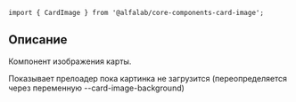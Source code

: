 


<Meta
    title='Компоненты/CardImage'
    component={CardImage}
/>


<!-- Canvas -->

<Story name='CardImage'>
    <CardImage
        cardId={text('cardId', 'EG')}
        layers={text('layers', 'BACKGROUND,CARD_NUMBER,CARD_HOLDER,PAY_PASS,CHIP,LOGO,PAYMENT_SYSTEM,RESERVED_1,RESERVED_2,VALID_DATE')}
        width={number('width', 280)}
        rounded={boolean('rounded', false)}
        baseUrl={text('baseUrl', 'https://online.alfabank.ru/cards-images/cards/')}
    />
</Story>


<!-- Docs -->

<ComponentHeader
    name='CardImage'
    version={version}
    package='@alfalab/core-components-card-image'
    stage={1}
/>

```tsx
import { CardImage } from '@alfalab/core-components-card-image';
```

## Описание

Компонент изображения карты.

Показывает прелоадер пока картинка не загрузится (переопределяется через переменную --card-image-background)

<CardImage
    cardId='EG'
    width={500}
    rounded={false}
    baseUrl='https://online.alfabank.ru/cards-images/cards/'
    className='some name'
    id='some id'
    dataTestId='test id'
/>

<Props of={CardImage} />
